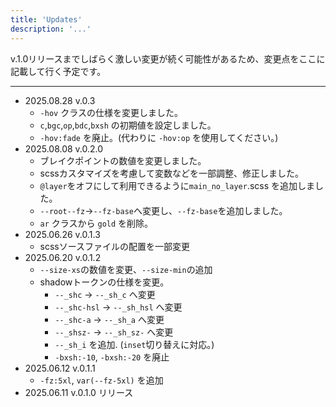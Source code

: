 ```yaml
---
title: 'Updates'
description: '...'
---
```



v.1.0リリースまでしばらく激しい変更が続く可能性があるため、変更点をここに記載して行く予定です。


---

- 2025.08.28 v.0.3
	- `-hov` クラスの仕様を変更しました。
	- `c`,`bgc`,`op`,`bdc`,`bxsh` の初期値を設定しました。
	- `-hov:fade` を廃止。(代わりに `-hov:op` を使用してください。)
- 2025.08.08 v.0.2.0
	- ブレイクポイントの数値を変更しました。
	- scssカスタマイズを考慮して変数などを一部調整、修正しました。
	- `@layer`をオフにして利用できるように`main_no_layer`.scss を追加しました。
	- `--root--fz`→`--fz-base`へ変更し、`--fz-base`を追加しました。
	- `ar` クラスから `gold` を削除。
- 2025.06.26 v.0.1.3
	- scssソースファイルの配置を一部変更
- 2025.06.20 v.0.1.2
	- `--size-xs`の数値を変更、`--size-min`の追加
	- shadowトークンの仕様を変更。
		- `--_shc` → `--_sh_c` へ変更
		- `--_shc-hsl` → `--_sh_hsl` へ変更
		- `--_shc-a` → `--_sh_a` へ変更
		- `--_shsz-` → `--_sh_sz-` へ変更
		- `--_sh_i` を追加. (`inset`切り替えに対応。)
		- `-bxsh:-10`, `-bxsh:-20` を廃止
- 2025.06.12 v.0.1.1
	- `-fz:5xl`, `var(--fz-5xl)` を追加
- 2025.06.11 v.0.1.0 リリース
